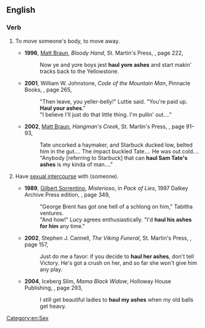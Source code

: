 ==English==

===Verb===
{{head|en|verb|head=[[haul]] (one's) [[ashes]]}}
# {{lb|en|colloquial}} To move someone's body, to move away.
#* '''1996''', [[w:Matt Braun|Matt Braun]], ''Bloody Hand'', St. Martin's Press, {{ISBN|0312958390}}, page 222,
#*: Now ye and yore boys jest '''haul yore ashes''' and start makin' tracks back to the Yellowstone.
#* '''2001''', William W. Johnstone, ''Code of the Mountain Man'', Pinnacle Books, {{ISBN|0786013044}}, page 265,
#*: "Then leave, you yeller-belly!" Luttie said. "You're paid up. '''Haul your ashes'''."
#*: "I believe I'll just do that little thing. I'm pullin' out...."
#* '''2002''', [[w:Matt Braun|Matt Braun]], ''Hangman's Creek'', St. Martin's Press, {{ISBN|0312981759}}, page 91–93,
#*: Tate uncorked a haymaker, and Starbuck ducked low, belted him in the gut.... The impact buckled Tate.... He was out cold....
#*: "Anybody [referring to Starbuck] that can '''haul Sam Tate's ashes''' is my kinda of man...."
# {{lb|en|euphemistic}} Have [[sexual intercourse]] with (someone).
#* '''1989''', [[w:Gilbert Sorrentino|Gilbert Sorrentino]], ''Misterioso'', in ''Pack of Lies'', 1997 Dalkey Archive Press edition, {{ISBN|1564781542}}, page 349,
#*: "George Brent has got one hell of a schlong on him," Tabitha ventures.
#*: "And how!" Lucy agrees enthusiastically. "I'd '''haul his ashes for him''' any time."
#* '''2002''', Stephen J. Cannell, ''The Viking Funeral'', St. Martin's Press, {{ISBN|0312983433}}, page 157,
#*: Just do me a favor: if you decide to '''haul her ashes''', don't tell Victory. He's got a crush on her, and so far she won't give him any play.
#* '''2004''', Iceberg Slim, ''Mama Black Widow'', Holloway House Publishing, {{ISBN|0870679317}}, page 293,
#*: I still get beautiful ladies to '''haul my ashes''' when my old balls get heavy.

[[Category:en:Sex]]
